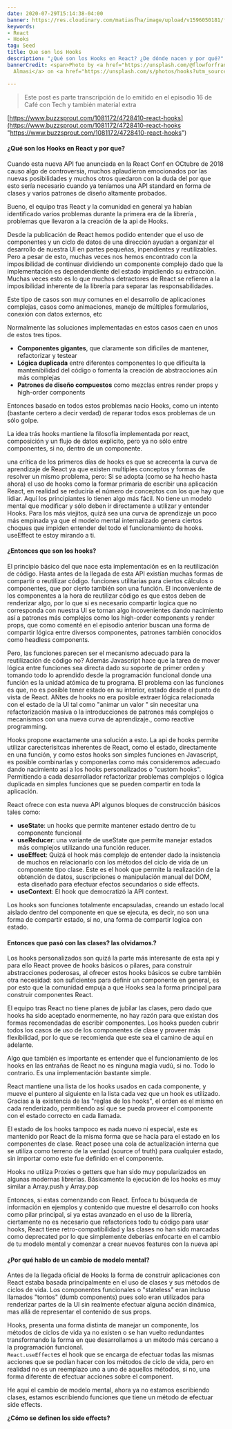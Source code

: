 ```yaml
---
date: 2020-07-29T15:14:38-04:00
banner: https://res.cloudinary.com/matiasfha/image/upload/v1596050181/ferenc-almasi-tvHtIGbbjMo-unsplash_kq9ukw.jpg
keywords:
- React
- Hooks
tag: Seed
title: Que son los Hooks
description: "¿Qué son los Hooks en React? ¿De dónde nacen y por qué?"
bannerCredit: <span>Photo by <a href="https://unsplash.com/@flowforfrank?utm_source=unsplash&amp;utm_medium=referral&amp;utm_content=creditCopyText">Ferenc
  Almasi</a> on <a href="https://unsplash.com/s/photos/hooks?utm_source=unsplash&amp;utm_medium=referral&amp;utm_content=creditCopyText">Unsplash</a></span>

---
```

> Este post es parte transcripción  de lo emitido en el episodio 16 de Café con Tech y también material extra

[https://www.buzzsprout.com/1081172/4728410-react-hooks](https://www.buzzsprout.com/1081172/4728410-react-hooks "https://www.buzzsprout.com/1081172/4728410-react-hooks")

#### ¿Qué son los Hooks en React y por que?

Cuando esta nueva API fue anunciada en la React Conf en OCtubre de 2018 causo algo de controversia, muchos aplaudieron emocionados por las nuevas posibilidades y muchos otros quedaron con la duda del por que esto sería necesario cuando ya teníamos una API standard en forma de clases y varios patrones de diseño altamente probados.

Bueno, el equipo tras React y la comunidad en general ya habían  identificado varios problemas durante la primera era de la librería , problemas que llevaron a la creación de la api de Hooks.

Desde la publicación de React hemos podido entender que el uso de componentes y un ciclo de datos de una dirección ayudan a organizar el desarrollo de nuestra UI en partes pequeñas, inpendientes y reutilizables. Pero a pesar de esto, muchas veces nos hemos encontrado con la imposibilidad de continuar dividiendo un componente complejo dado que la implementación es dependendiente del estado impidiendo  su extracción. Muchas veces esto es lo que muchos detractores de React se refieren a la imposibilidad inherente de la librería para separar las responsabilidades.

Este tipo de casos son muy comunes en el desarrollo de aplicaciones complejas, casos como animaciones, manejo de múltiples formularios, conexión con datos externos, etc

Normalmente las soluciones implementadas en estos casos caen en unos de estos tres tipos.

* **Componentes gigantes**, que claramente son dificiles de mantener, refactorizar y testear
* **Lógica duplicada** entre diferentes componentes lo que dificulta la mantenibilidad del código o fomenta la creación de abstracciones aún más complejas
* **Patrones de diseño compuestos**  como mezclas entres render props y high-order components

Entonces basado en todos estos problemas nacio Hooks, como un intento (bastante certero a decir verdad) de reparar todos esos problemas de un sólo golpe.

La idea trás hooks mantiene la filosofía implementada por react, composición y un flujo de datos explicito, pero ya no sólo entre componentes, si no, dentro de un componente.

una crítica de los primeros días de hooks es que se acrecenta la curva de aprendizaje de React ya que existen multiples conceptos y formas de resolver un mismo problema, pero: Si se adopta (como se ha hecho hasta ahora) el uso de hooks como la formar primaria de escribir una aplicación React, en realidad se reduciría el número de conceptos con los que hay que lidiar. Aquí los principiantes lo tienen algo más fácil. No tiene un modelo mental que modificar y sólo deben ir directamente a utilizar y entender Hooks.
Para los más viejitos, quizá sea una curva de aprendizaje un poco más empinada ya que el modelo mental internalizado genera ciertos choques que impiden entender del todo el funcionamiento de hooks. useEffect te estoy mirando a ti.

#### ¿Entonces que son los hooks?

El principio básico del que nace esta implementación es en la reutilización de código.
Hasta antes de la llegada de esta API existían muchas formas de compartir o reutilizar código. funciones utilitarias para ciertos cálculos o componentes, que por cierto también son una función.
El inconveniente de los componentes a la hora de reutilizar código es que estos deben de renderizar algo, por lo que si es necesario compartir logica que no corresponda con nuestra UI se tornan algo incovenientes dando nacimiento así a patrones más complejos como los high-order components y render props, que como comenté en el episodio anterior buscan una forma de compartir lógica entre diversos componentes, patrones también conocidos como headless components.

Pero, las funciones parecen ser el mecanismo adecuado para la reutilización de código no? Además Javascript hace que la tarea de mover lógica entre funciones sea directa dado su soporte de primer orden y tomando todo lo aprendido desde la programación funcional donde una función es la unidad atómica de tu programa.
El problema con las funciones es que, no es posible tener estado en su interior, estado desde el punto de vista de React. ANtes de hooks no era posible extraer lógica relacionada con el estado de la UI tal como "animar un valor " sin necesitar una refactorización masiva o la introducciones de patrones más complejos o mecanismos con una nueva curva de aprendizaje., como reactive programming.

Hooks propone exactamente una solución a esto. La api de hooks permite utilizar carecterísitcas inherentes de React, como el estado, directamente en una función, y como estos hooks son simples funciones en Javascript, es posible combinarlas y componerlas como más consideremos adecuado dando nacimiento así a los hooks personalizados o "custom hooks". Permitiendo a cada desarrollador refactorizar problemas complejos o lógica duplicada en simples funciones que se pueden compartir en toda la aplicación.

React ofrece con esta nueva API algunos bloques de construcción básicos tales como:

* **useState**: un hooks que permite mantener estado dentro de tu componente funcional
* **useReducer**: una variante de useState que permite manejar estados más complejos utilizando una función reducer.
* **useEffect**: Quizá el hook más complejo de entender  dado la insistencia de muchos en relacionarlo con los métodos del ciclo de vida de un componente tipo clase. Este es el hook que permite la realización de la obtención de datos, suscripciones o manipulación manual del DOM, esta diseñado para efectuar efectos secundarios o side effects.
* **useContext**: El hook que democratizó la API context.

Los hooks son funciones totalmente encapsuladas, creando un estado local aislado dentro del componente en que se ejecuta, es decir, no son una forma de compartir estado, si no, una forma de compartir logica con estado.

#### Entonces que pasó con las clases? las olvidamos.?

Los hooks personalizados son quizá la parte más interesante de esta api y para ello React provee de hooks básicos o pilares, para construir abstracciones poderosas, al ofrecer estos hooks básicos se cubre también otra necesidad: son suficientes para definir un componente en general, es por esto que la comunidad empuja a que Hooks sea la forma principal para construir componentes React.

El equipo tras React no tiene planes de jubilar las clases, pero dado que hooks ha sido aceptado enormemente, no hay razón para que existan dos formas recomendadas de escribir componentes.
Los hooks pueden cubrir todos los casos de uso de los componentes de clase y proveer más flexibilidad, por lo que se recomienda que este sea el camino de aquí en adelante.

Algo que también es importante es entender que el funcionamiento de los hooks en las entrañas de React no es ninguna magia vudú, si no. Todo lo contrario. Es una implementación bastante simple.

React mantiene una lista de los hooks usados en cada componente, y mueve el puntero al siguiente en la lista cada vez que un hook es utilizado. Gracias a la existencia de las "reglas de los hooks", el orden es el mismo en cada renderizado, permitiendo así que se pueda proveer el componente con el estado correcto en cada llamada.

El estado de los hooks tampoco es nada nuevo ni especial, este es mantenido por React de la misma forma que se hacía para el estado en los componentes de clase. React posee una cola de actualización interna que se utiliza como terreno de la verdad (source of truth) para cualquier estado, sin importar como este fue definido en el componente.

Hooks no utiliza Proxies o getters que han sido muy popularizados en algunas modernas librerías. Básicamente la ejecución de los hooks es muy similar a Array.push y Array.pop

Entonces, si estas comenzando con React. Enfoca tu búsqueda de información en ejemplos y contenido que muestre el desarrollo con hooks como pilar principal, si ya estas avanzado en el uso de la librería, ciertamente no es necesario que refactorices todo tu código para usar hooks, React tiene retro-compatibilidad y las clases no han sido marcadas como deprecated por lo que simplemente deberías enfocarte en el cambio de tu modelo mental y comenzar a crear nuevos features con la nueva api

#### ¿Por qué hablo de un cambio de modelo mental?

Antes de la llegada oficial de Hooks la forma de construir aplicaciones con React estaba basada principalmente en el uso de clases y sus métodos de ciclos de vida. Los componentes funcionales o "stateless" eran incluso llamados "tontos" (dumb components) pues solo eran utilizados para renderizar partes de la UI sin realmente efectuar alguna acción dinámica, mas allá de representar el contenido de sus props.

Hooks, presenta una forma distinta de manejar un componente, los métodos de ciclos de vida ya no existen o se han vuelto redundantes transformando la forma en que desarrollamos a un método más cercano a la programación funcional.   
`React.useEffect`es el hook que se encarga de efectuar todas las mismas acciones que se podían hacer con los métodos de ciclo de vida, pero en realidad no es un reemplazo uno a uno de aquellos métodos, si no, una forma diferente de efectuar acciones sobre el component. 

He aquí el cambio de modelo mental, ahora ya no estamos escribiendo clases, estamos escribiendo funciones que tiene un método de efectuar side effects.

**¿Cómo se definen los side effects?**